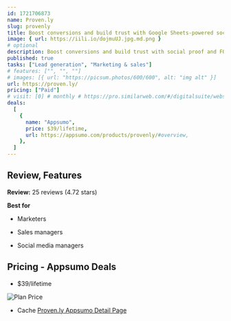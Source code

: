 ```yaml
---
id: 1721706873
name: Proven.ly
slug: provenly
title: Boost conversions and build trust with Google Sheets-powered social proof and notification popups
image: { url: https://iili.io/dojmuUJ.jpg.md.png }
# optional
description: Boost conversions and build trust with social proof and FOMO notifications powered by Google SheetsCreate engaging popups and manage data effortlessly to drive more sales and enhance user experience
published: true
tasks: ["Lead generation", "Marketing & sales"]
# features: ["", "", ""]
# images: [{ url: "https://picsum.photos/600/600", alt: "img alt" }]
url: https://proven.ly/
pricing: ["Paid"]
# visit: [0] # monthly # https://pro.similarweb.com/#/digitalsuite/websiteanalysis/home
deals:
  [
    {
      name: "Appsumo",
      price: $39/lifetime,
      url: https://appsumo.com/products/provenly/#overview,
    },
  ]
---
```


## Review, Features

**Review:** 25 reviews (4.72 stars)

**Best for**

- Marketers

- Sales managers

- Social media managers

## Pricing - Appsumo Deals

- $39/lifetime

<Img src="https://iili.io/dolWhwN.png" alt="Plan Price" />

- Cache [Proven.ly Appsumo Detail Page](https://iili.io/doenNV9.png)
